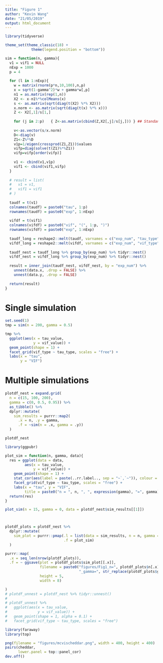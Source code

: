 ```yaml
---
title: "Figure 1"
author: "Kevin Wang"
date: "21/05/2019"
output: html_document
---
```


```r
library(tidyverse)

theme_set(theme_classic(18) +
            theme(legend.position = "bottom"))
```





```r
sim = function(n, gamma){
  v1 = vif1 = NULL
  nExp = 1000
  p = 4
  
  for (l in 1:nExp){
    w = matrix(rnorm(p*n,10,100),n,p)
    x = sqrt(1-gamma^2)*w + gamma*w[,p]
    n1 = as.matrix(rep(1,n))
    X2 <- x-n1%*%colMeans(x)
    s <- as.matrix(sqrt(diag(t(X2) %*% X2)))
    x.norm <- as.matrix(sqrt(diag(t(x) %*% x)))
    Z <- X2[,1]/s[1,] 
    
    for (j in 2:p)   { Z<-as.matrix(cbind(Z,X2[,j]/s[j,])) } ## Standandardisation
    
    v<-as.vector(s/x.norm)
    D<-diag(v)
    Z1<-Z%*%D
    v1p=1/eigen(crossprod(Z1,Z1))$values
    vifp=diag(solve(t(Z1)%*%Z1))
    vifp=vifp[order(vifp)]
    
    v1 <- cbind(v1,v1p)
    vif1 <- cbind(vif1,vifp)
  }
  
  # result = list(
  #   v1 = v1, 
  #   vif1 = vif1
  # )
  
  taudf = t(v1)
  colnames(taudf) = paste0("tau", 1:p)
  rownames(taudf) = paste0("exp", 1:nExp)
  
  vifdf = t(vif1)
  colnames(vifdf) = paste0("vif", "(", 1:p, ")")
  rownames(vifdf) = paste0("exp", 1:nExp)
  
  taudf_long = reshape2::melt(taudf, varnames = c("exp_num", "tau_type"), value.name = "tau_value") %>% tibble::as_tibble()
  vifdf_long = reshape2::melt(vifdf, varnames = c("exp_num", "vif_type"), value.name = "vif_value") %>% tibble::as_tibble()
  
  taudf_nest = taudf_long %>% group_by(exp_num) %>% tidyr::nest()
  vifdf_nest = vifdf_long %>% group_by(exp_num) %>% tidyr::nest()
  
  result = inner_join(taudf_nest, vifdf_nest, by = "exp_num") %>% 
    unnest(data.x, .drop = FALSE) %>% 
    unnest(data.y, .drop = FALSE)
  
  return(result)
}
```


# Single simulation
```r
set.seed(1)
tmp = sim(n = 200, gamma = 0.5)

tmp %>% 
  ggplot(aes(x = tau_value, 
             y = vif_value)) +
  geom_point(shape = 1) +
  facet_grid(vif_type ~ tau_type, scales = "free") +
  labs(x = "tau", 
       y = "VIF")

```


# Multiple simulations
```r
plotdf_nest = expand.grid(
  n = c(15, 100, 200), 
  gamma = c(0, 0.5, 0.95)) %>% 
  as_tibble() %>% 
  dplyr::mutate(
    sim_results = purrr::map2(
      .x = n, .y = gamma, 
      .f = ~sim(n = .x, gamma = .y))
  )

plotdf_nest

library(ggpubr)

plot_sim = function(n, gamma, data){
  res = ggplot(data = data, 
         aes(x = tau_value, 
             y = vif_value)) +
    geom_point(shape = 1) +
    stat_cor(aes(label = paste(..rr.label.., sep = "~`,`~")), colour = "red") +
    facet_grid(vif_type ~ tau_type, scales = "free") +
    labs(x = "tau", y = "VIF", 
         title = paste0("n = ", n, ", ", expression(gamma), "=", gamma))
  return(res)
}

plot_sim(n = 15, gamma = 0, data = plotdf_nest$sim_results[[1]])



plotdf_plots = plotdf_nest %>% 
  dplyr::mutate(
    sim_plot = purrr::pmap(.l = list(data = sim_results, n = n, gamma = gamma), 
                           .f = plot_sim)
  )

purrr::map(
  .x = seq_len(nrow(plotdf_plots)), 
  .f = ~ ggsave(plot = plotdf_plots$sim_plot[[.x]], 
                filename = paste0("figures/Fig1_n=", plotdf_plots$n[.x],
                                  "_gamma=", str_replace(plotdf_plots$gamma[.x], "[.]", ""), ".png"),
                height = 5,
                width = 8)

)
# plotdf_unnest = plotdf_nest %>% tidyr::unnest()
# 
# plotdf_unnest %>% 
#   ggplot(aes(x = tau_value, 
#              y = vif_value)) +
#   geom_point(shape = 1, alpha = 0.1) +
#   facet_grid(vif_type ~ tau_type, scales = "free")
```


```r
library(faraway)
library(top)

png(filename = "figures/mcvischeddar.png", width = 400, height = 400)
pairs(cheddar, 
      lower.panel = top::panel_cor)
dev.off()
```

